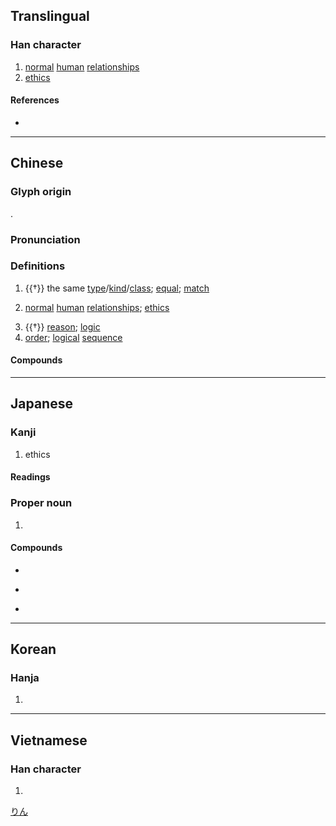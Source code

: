 {{also|伦}}
{{character info/new}}
==Translingual==

===Han character===
{{Han char|rn=9|rad=人|as=08|sn=10|four=28227|canj=OOMB|ids=⿰亻侖}}

# [[normal]] [[human]] [[relationship]]s
# [[ethics]]

====References====
* {{Han ref|kx=0109.030|dkj=00793|dj=0232.010|hdz=10181.010|uh=502B|ud=20523|bh=ADDB|bd=44507}}

----

==Chinese==
{{zh-forms|s=伦}}

===Glyph origin===
{{Han etym}}
{{Han compound|人|侖|c1=s|c2=p|ls=psc}}.

===Pronunciation===
{{zh-pron
|m=lún
|c=leon4
|mn=lûn
|mc=y
|oc=y
|cat=
}}

===Definitions===
{{zh-hanzi}}

# {{†}} the same [[type]]/[[kind]]/[[class]]; [[equal]]; [[match]]
#: {{zh-x|無與倫比|beyond compare; unrivaled; unequalled; in a class of its own}}
#: {{zh-x|絕倫|unsurpassed; unequalled; peerless; matchless}}
# [[normal]] [[human]] [[relationship]]s; [[ethic]]s
#: {{zh-x|倫理|ethics; morality; moral principles}}
#: {{zh-x|倫常|feudal order of importance or seniority in human relationships}}
#: {{zh-x|人倫|human relations (according to feudal ethics)}}
# {{†}} [[reason]]; [[logic]]
# [[order]]; [[logical]] [[sequence]]
#: {{zh-x|語無倫次|to speak incoherently}}

====Compounds====
{{zh-der|不倫|不倫不類|不逮人倫|亂倫|五倫|人倫|伶倫|倫儔|倫匹|倫巴|倫常|倫序|倫敦|倫敦宣言|倫敦影展|倫敦鐵塔|倫次|倫比|倫理|倫理學|倫理道德|倫紀|倫類|傑克倫敦|傲視群倫|儕倫|克倫威爾|克魯倫河|出倫之才|加倫河|勞倫斯|卓絕群倫|卡倫|可倫坡|呼倫池|哥倫布|哥倫比亞|噶倫|土倫|多倫多|多倫縣|大倫|天倫|天倫之慘|天倫之樂|天倫庭闈|工作倫理|巴比倫|布倫托海|布倫森|常倫|庫倫|彝倫|彝倫攸斁|彥倫鶴怨|悖倫|愛倫凱|愛倫坡|拜倫|敦倫|敷教明倫|明倫堂|曠古絕倫|校園倫理|海倫|無與倫比|穎悟絕倫|等倫|精妙絕倫|精美絕倫|精采絕倫|索倫|絕世無倫|絕世超倫|絕倫|絕倫超群|綱常倫紀|羅家倫|群倫|舉世無倫|色藝絕倫|荒謬絕倫|華倫泰節|蔡倫|裴倫|語妙絕倫|語無倫次|超世絕倫|超倫|超然邁倫|超絕群倫|超群絕倫|超邁絕倫|越次超倫|軼倫|逆倫|逸群絕倫|鄂倫春族|領先群倫|麥哲倫}}

----

==Japanese==

===Kanji===
{{ja-kanji|grade=c|rs=人08}}

# ethics

====Readings====
{{ja-readings
|goon=りん
|kanon=りん
|kun=たぐい-, つい-で, みち-
}}

===Proper noun===
{{ja-pos|proper|りん}}

# {{given name|male|lang=ja}}

====Compounds====
{{top3}}
* {{ja-r|倫理|りんり}}
{{mid3}}
* {{ja-r|倫敦|^ロンドン}}
{{mid3}}
* {{ja-r|絶倫|ぜつりん}}
{{bottom}}

[[Category:Japanese male given names|りん]]

----

==Korean==

===Hanja===
{{ko-hanja|hangeul=륜|rv=ryun|mr=ryun}}

# {{defn|lang=ko|sort=人08}}

----

==Vietnamese==

===Han character===
{{vi-hantu|[[luân]], [[luồn]], [[lùn]], [[lụm]]|rs=人08}}

# {{defn|lang=vi|sort=人08}}